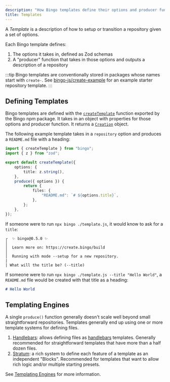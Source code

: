 ```yaml
---
description: "How Bingo templates define their options and producer functions."
title: Templates
---
```


A _Template_ is a description of how to setup or transition a repository given a set of options.

Each Bingo template defines:

1. The options it takes in, defined as Zod schemas
2. A "producer" function that takes in those options and outputs a description of a repository

:::tip
Bingo templates are conventionally stored in packages whose names start with `create-`.
See [bingo-js/create-example](https://github.com/bingo-js/create-example) for an example starter repository template.
:::

## Defining Templates

Bingo templates are defined with the [`createTemplate`](/build/apis/create-template) function exported by the Bingo npm package.
It takes in an object with properties for those options and producer function.
It returns a [`Creation`](/build/concepts/creations) object.

The following example template takes in a `repository` option and produces a `README.md` file with a heading:

```ts title="template.js"
import { createTemplate } from "bingo";
import { z } from "zod";

export default createTemplate({
	options: {
		title: z.string(),
	},
	produce({ options }) {
		return {
			files: {
				"README.md": `# ${options.title}`,
			},
		};
	},
});
```

If someone were to run `npx bingo ./template.js`, it would know to ask for a `title`:

```plaintext title="npx bingo ./template.js"
┌  ✨ bingo@0.5.0 ✨
│
│  Learn more on: https://create.bingo/build
│
│  Running with mode --setup for a new repository.
|
| What will the title be? (--title)
```

If someone were to run `npx bingo ./template.js --title "Hello World"`, a `README.md` file would be created with that title as a heading:

```md title="README.md"
# Hello World
```

## Templating Engines

A single `produce()` function generally doesn't scale well beyond small straightforward repositories.
Templates generally end up using one or more template systems for defining files.

1. [Handlebars](/engines/handlebars/about): allows defining files as [handlebars](https://handlebarsjs.com) templates.
   Generally recommended for straightforward templates that have more than a half dozen files.
2. [Stratum](/engines/stratum/about): a rich system to define each feature of a template as an independent "Blocks".
   Recommended for templates that want to allow rich logic and/or multiple starting presets.

See [Templating Engines](/engines/about) for more information.
